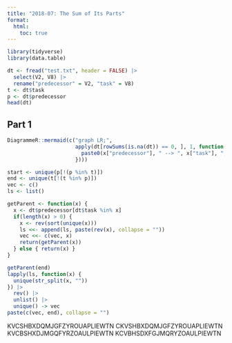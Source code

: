 ```yaml
---
title: "2018-07: The Sum of Its Parts"
format: 
  html: 
    toc: true
---
```


```r
library(tidyverse)
library(data.table)
```

```r
dt <- fread("test.txt", header = FALSE) |>
  select(V2, V8) |>
  rename("predecessor" = V2, "task" = V8)
t <- dt$task
p <- dt$predecessor
head(dt)
```

## Part 1

```r
DiagrammeR::mermaid(c("graph LR;",
                      apply(dt[rowSums(is.na(dt)) == 0, ], 1, function(x) {
                        paste0(x["predecessor"], " --> ", x["task"], ";")
                      })))
```

```r
start <- unique(p[!(p %in% t)])
end <- unique(t[!(t %in% p)])
vec <- c()
ls <- list()

getParent <- function(x) {
  x <- dt$predecessor[dt$task %in% x]
  if(length(x) > 0) {
    x <- rev(sort(unique(x)))
    ls <<- append(ls, paste(rev(x), collapse = ""))
    vec <<- c(vec, x)
    return(getParent(x))
  } else { return(x) }
}

getParent(end)
lapply(ls, function(x) {
  unique(str_split(x, ""))
}) |>
  rev() |>
  unlist() |>
  unique() -> vec
paste(c(vec, end), collapse = "")
```

KVCSHBXDQMJGFZYROUAPLIEWTN
CKVSHBXDQMJGFZYROUAPLIEWTN
KVCBSHXDJMGQFYRZOAULPIEWTN
KCVBHSDXFGJMQRYZOAULPIEWTN
